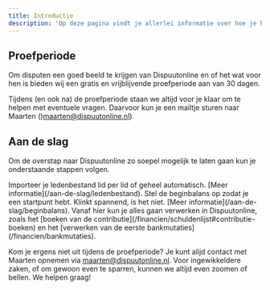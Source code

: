 ```yaml
---
title: Introductie
description: 'Op deze pagina vindt je allerlei informatie over hoe je het beste van start kunt gaan met Dispuutonline.'
---
```


## Proefperiode

Om disputen een goed beeld te krijgen van Dispuutonline en of het wat voor hen is bieden wij een gratis en vrijblijvende proefperiode aan van 30 dagen.

Tijdens (en ook na) de proefperiode staan we altijd voor je klaar om te helpen met eventuele vragen. Daarvoor kun je een mailtje sturen naar Maarten ()[maarten@dispuutonline.nl](mailto:maarten@dispuutonline.nl)).

## Aan de slag

Om de overstap naar Dispuutonline zo soepel mogelijk te laten gaan kun je onderstaande stappen volgen.

<Steps>
  <Step title="Ledenbestand importeren">
    Importeer je ledenbestand lid per lid of geheel automatisch. [Meer informatie](/aan-de-slag/ledenbestand).
  </Step>
  <Step title="Beginbalans opstellen">
    Stel de beginbalans op zodat je een startpunt hebt. Klinkt spannend, is het niet. [Meer informatie](/aan-de-slag/beginbalans).
  </Step>
  <Step title="Klaar! Business as usual.">
      Vanaf hier kun je alles gaan verwerken in Dispuutonline, zoals het [boeken van de contributie](/financien/schuldenlijst#contributie-boeken) en het [verwerken van de eerste bankmutaties](/financien/bankmutaties).
    </Step>
</Steps>

<Note>Kom je ergens niet uit tijdens de proefperiode? Je kunt alijd contact met Maarten opnemen via maarten@dispuutonline.nl. Voor ingewikkeldere zaken, of om gewoon even te sparren, kunnen we altijd even zoomen of bellen. We helpen graag!</Note>
